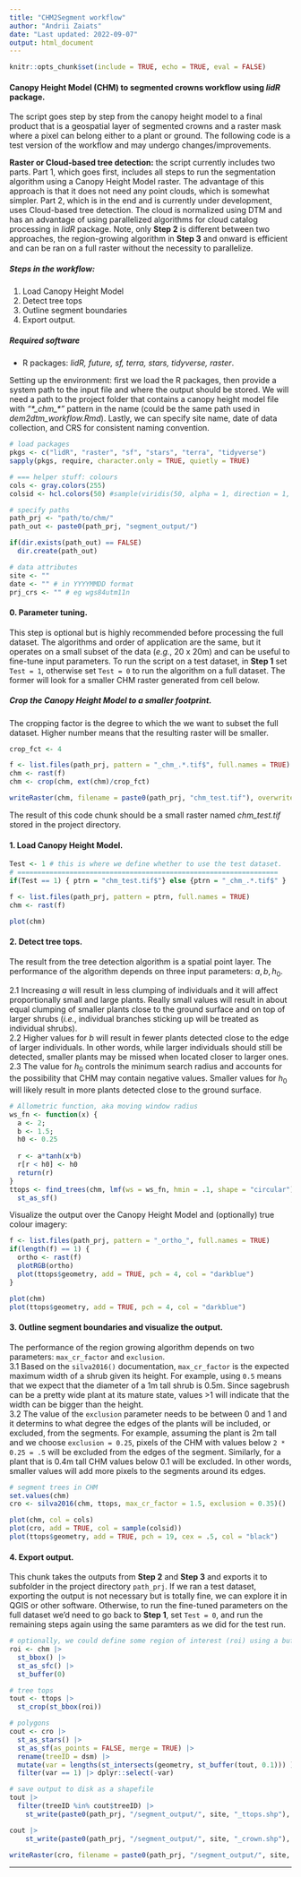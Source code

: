 ```yaml
---
title: "CHM2Segment workflow"
author: "Andrii Zaiats"
date: "Last updated: 2022-09-07"
output: html_document
---
```


```r
knitr::opts_chunk$set(include = TRUE, echo = TRUE, eval = FALSE)
```

#### Canopy Height Model (CHM) to segmented crowns workflow using *lidR* package.

The script goes step by step from the canopy height model to a final product that is a geospatial layer of segmented crowns and a raster mask where a pixel can belong either to a plant or ground. The following code is a test version of the workflow and may undergo changes/improvements.\

**Raster or Cloud-based tree detection:** the script currently includes two parts. Part 1, which goes first, includes all steps to run the segmentation algorithm using a Canopy Height Model raster. The advantage of this approach is that it does not need any point clouds, which is somewhat simpler. Part 2, which is in the end and is currently under development, uses Cloud-based tree detection. The cloud is normalized using DTM and has an advantage of using parallelized algorithms for cloud catalog processing in _lidR_ package. Note, only **Step 2** is different between two approaches, the region-growing algorithm in **Step 3** and onward is efficient and can be ran on a full raster without the necessity to parallelize. 

##### *Steps in the workflow*:

1.  Load Canopy Height Model\
2.  Detect tree tops\
3.  Outline segment boundaries\
4.  Export output.

##### *Required software*

-   R packages: *lidR, future, sf, terra, stars, tidyverse, raster*.

Setting up the environment: first we load the R packages, then provide a system path to the input file and where the output should be stored. We will need a path to the project folder that contains a canopy height model file with *"\*\_chm\_\*"* pattern in the name (could be the same path used in *dem2dtm_workflow.Rmd*). Lastly, we can specify site name, date of data collection, and CRS for consistent naming convention.

```r
# load packages
pkgs <- c("lidR", "raster", "sf", "stars", "terra", "tidyverse")
sapply(pkgs, require, character.only = TRUE, quietly = TRUE)

# === helper stuff: colours
cols <- gray.colors(255)
colsid <- hcl.colors(50) #sample(viridis(50, alpha = 1, direction = 1, begin = 0))

# specify paths
path_prj <- "path/to/chm/"
path_out <- paste0(path_prj, "segment_output/")

if(dir.exists(path_out) == FALSE)
  dir.create(path_out)

# data attributes
site <- ""
date <- "" # in YYYYMMDD format
prj_crs <- "" # eg wgs84utm11n
```
#### 0. Parameter tuning.
This step is optional but is highly recommended before processing the full dataset. The algorithms and order of application are the same, but it operates on a small subset of the data (_e.g._, 20 x 20m) and can be useful to fine-tune input parameters. To run the script on a test dataset, in **Step 1** set `Test = 1`, otherwise set `Test = 0` to run the algorithm on a full dataset. The former will look for a smaller CHM raster generated from cell below.

##### Crop the Canopy Height Model to a smaller footprint.\
The cropping factor is the degree to which the we want to subset the full dataset. Higher number means that the resulting raster will be smaller. 
```r
crop_fct <- 4

f <- list.files(path_prj, pattern = "_chm_.*.tif$", full.names = TRUE)
chm <- rast(f)
chm <- crop(chm, ext(chm)/crop_fct)

writeRaster(chm, filename = paste0(path_prj, "chm_test.tif"), overwrite=TRUE)
```
The result of this code chunk should be a small raster named _chm_test.tif_ stored in the project directory. 

#### 1. Load Canopy Height Model.
```r
Test <- 1 # this is where we define whether to use the test dataset.
# =================================================================
if(Test == 1) { ptrn = "chm_test.tif$"} else {ptrn = "_chm_.*.tif$" }

f <- list.files(path_prj, pattern = ptrn, full.names = TRUE)
chm <- rast(f)

plot(chm)
```

#### 2. Detect tree tops.
The result from the tree detection algorithm is a spatial point layer. The performance of the algorithm depends on three input parameters: $a, b, h_0$.\

2.1 Increasing $a$ will result in less clumping of individuals and it will affect proportionally small and large plants.  Really small values will result in about equal clumping of smaller plants close to the ground surface and on top of larger shrubs (_i.e._, individual branches sticking up will be treated as individual shrubs).\
2.2 Higher values for $b$ will result in fewer plants detected close to the edge of larger individuals. In other words, while larger individuals should still be detected, smaller plants may be missed when located closer to larger ones.\
2.3 The value for $h_0$ controls the minimum search radius and accounts for the possibility that CHM may contain negative values. Smaller values for $h_0$ will likely result in more plants detected close to the ground surface.\

```r
# Allometric function, aka moving window radius
ws_fn <- function(x) {
  a <- 2; 
  b <- 1.5; 
  h0 <- 0.25
  
  r <- a*tanh(x*b)
  r[r < h0] <- h0
  return(r)
}
ttops <- find_trees(chm, lmf(ws = ws_fn, hmin = .1, shape = "circular")) |> 
  st_as_sf()
```
Visualize the output over the Canopy Height Model and (optionally) true colour imagery:

```r
f <- list.files(path_prj, pattern = "_ortho_", full.names = TRUE)
if(length(f) == 1) {
  ortho <- rast(f)
  plotRGB(ortho)
  plot(ttops$geometry, add = TRUE, pch = 4, col = "darkblue")
}

plot(chm)
plot(ttops$geometry, add = TRUE, pch = 4, col = "darkblue")
```

#### 3. Outline segment boundaries and visualize the output. 
The performance of the region growing algorithm depends on two parameters: `max_cr_factor` and `exclusion`.\
3.1 Based on the `silva2016()` documentation, `max_cr_factor` is the expected maximum width of a shrub given its height. For example, using `0.5` means that we expect that the diameter of a 1m tall shrub is 0.5m. Since sagebrush can be a pretty wide plant at its mature state, values >1 will indicate that the width can be bigger than the height.\
3.2 The value of the `exclusion` parameter needs to be between 0 and 1 and it determins to what degree the edges of the plants will be included, or excluded, from the segments. For example, assuming the plant is 2m tall and we choose `exclusion = 0.25`, pixels of the CHM with values below `2 * 0.25 = .5` will be excluded from the edges of the segment. Similarly, for a plant that is 0.4m tall CHM values below 0.1 will be excluded. In other words, smaller values will add more pixels to the segments around its edges.
 

```r
# segment trees in CHM
set.values(chm)
cro <- silva2016(chm, ttops, max_cr_factor = 1.5, exclusion = 0.35)()

plot(chm, col = cols)
plot(cro, add = TRUE, col = sample(colsid))
plot(ttops$geometry, add = TRUE, pch = 19, cex = .5, col = "black")
```

#### 4. Export output.
This chunk takes the outputs from **Step 2** and **Step 3** and exports it to subfolder in the project directory `path_prj`. If we ran a test dataset, exporting the output is not necessary but is totally fine, we can explore it in QGIS or other software. Otherwise, to run the fine-tuned parameters on the full dataset we'd need to go back to **Step 1**, set `Test = 0`, and run the remaining steps again using the same paramters as we did for the test run. 
```r
# optionally, we could define some region of interest (roi) using a buffer distance from the edge of the raster. This could be used to avoid boundary effects on the segmented crowns. Setting st_buffer(0) will result in no effect.
roi <- chm |> 
  st_bbox() |> 
  st_as_sfc() |> 
  st_buffer(0)

# tree tops
tout <- ttops |> 
  st_crop(st_bbox(roi)) 

# polygons
cout <- cro |> 
  st_as_stars() |> 
  st_as_sf(as_points = FALSE, merge = TRUE) |> 
  rename(treeID = dsm) |>
  mutate(var = lengths(st_intersects(geometry, st_buffer(tout, 0.1))) ) |>
  filter(var == 1) |> dplyr::select(-var)

# save output to disk as a shapefile
tout |> 
  filter(treeID %in% cout$treeID) |>
    st_write(paste0(path_prj, "/segment_output/", site, "_ttops.shp"), delete_layer = TRUE)

cout |> 
    st_write(paste0(path_prj, "/segment_output/", site, "_crown.shp"), delete_layer = TRUE)

writeRaster(cro, filename = paste0(path_prj, "/segment_output/", site, "_crown_raster.tif"), overwrite = TRUE)
```
---

